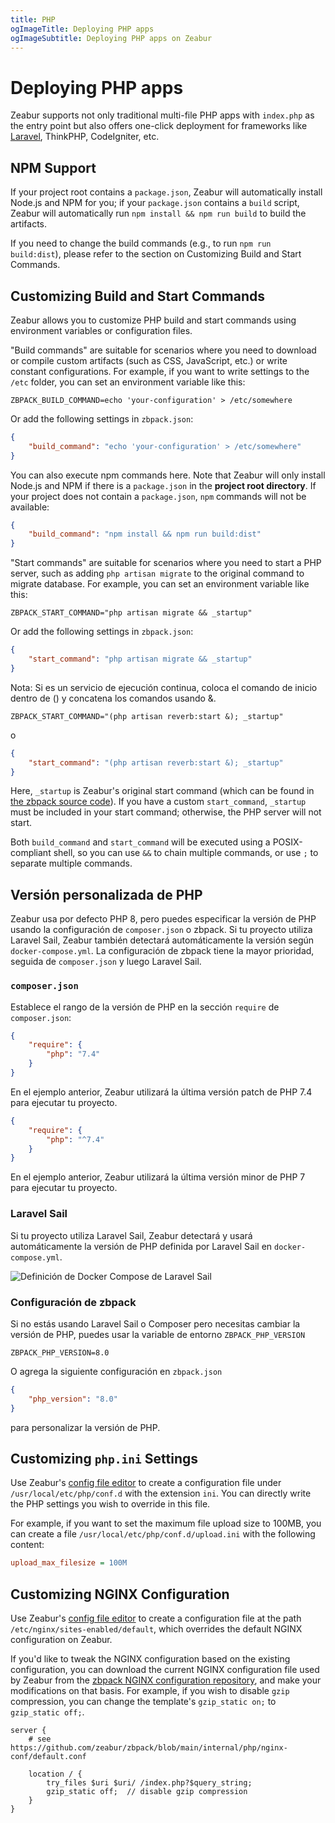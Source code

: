```yaml
---
title: PHP
ogImageTitle: Deploying PHP apps
ogImageSubtitle: Deploying PHP apps on Zeabur
---
```


# Deploying PHP apps

<WorkingInProgress />

Zeabur supports not only traditional multi-file PHP apps with `index.php` as the entry point but also offers one-click deployment for frameworks like [Laravel](./php/laravel), ThinkPHP, CodeIgniter, etc.

## NPM Support

If your project root contains a `package.json`, Zeabur will automatically install Node.js and NPM for you; if your `package.json` contains a `build` script, Zeabur will automatically run `npm install && npm run build` to build the artifacts.

If you need to change the build commands (e.g., to run `npm run build:dist`), please refer to the section on Customizing Build and Start Commands.

## Customizing Build and Start Commands

Zeabur allows you to customize PHP build and start commands using environment variables or configuration files.

"Build commands" are suitable for scenarios where you need to download or compile custom artifacts (such as CSS, JavaScript, etc.) or write constant configurations. For example, if you want to write settings to the `/etc` folder, you can set an environment variable like this:

```env
ZBPACK_BUILD_COMMAND=echo 'your-configuration' > /etc/somewhere
```

Or add the following settings in `zbpack.json`:

```json
{
    "build_command": "echo 'your-configuration' > /etc/somewhere"
}
```

You can also execute npm commands here. Note that Zeabur will only install Node.js and NPM if there is a `package.json` in the **project root directory**. If your project does not contain a `package.json`, `npm` commands will not be available:

```json
{
    "build_command": "npm install && npm run build:dist"
}
```

"Start commands" are suitable for scenarios where you need to start a PHP server, such as adding `php artisan migrate` to the original command to migrate database. For example, you can set an environment variable like this:

```env
ZBPACK_START_COMMAND="php artisan migrate && _startup"
```

Or add the following settings in `zbpack.json`:

```json
{
    "start_command": "php artisan migrate && _startup"
}
```

Nota: Si es un servicio de ejecución continua, coloca el comando de inicio dentro de () y concatena los comandos usando &.

```env
ZBPACK_START_COMMAND="(php artisan reverb:start &); _startup"
```

o

```json
{
    "start_command": "(php artisan reverb:start &); _startup"
}
```

Here, `_startup` is Zeabur's original start command (which can be found in [the zbpack source code](https://github.com/zeabur/zbpack/tree/main/internal/php)). If you have a custom `start_command`, `_startup` must be included in your start command; otherwise, the PHP server will not start.

Both `build_command` and `start_command` will be executed using a POSIX-compliant shell, so you can use `&&` to chain multiple commands, or use `;` to separate multiple commands.

## Versión personalizada de PHP

Zeabur usa por defecto PHP 8, pero puedes especificar la versión de PHP usando la configuración de `composer.json` o zbpack. Si tu proyecto utiliza Laravel Sail, Zeabur también detectará automáticamente la versión según `docker-compose.yml`. La configuración de zbpack tiene la mayor prioridad, seguida de `composer.json` y luego Laravel Sail.

### `composer.json`

Establece el rango de la versión de PHP en la sección `require` de `composer.json`:

```json
{
    "require": {
        "php": "7.4"
    }
}
```

En el ejemplo anterior, Zeabur utilizará la última versión patch de PHP 7.4 para ejecutar tu proyecto.

```json
{
    "require": {
        "php": "^7.4"
    }
}
```

En el ejemplo anterior, Zeabur utilizará la última versión minor de PHP 7 para ejecutar tu proyecto.

### Laravel Sail

Si tu proyecto utiliza Laravel Sail, Zeabur detectará y usará automáticamente la versión de PHP definida por Laravel Sail en `docker-compose.yml`.

![Definición de Docker Compose de Laravel Sail](/guides/php/laravel-sail-docker-compose.webp)

### Configuración de zbpack

Si no estás usando Laravel Sail o Composer pero necesitas cambiar la versión de PHP, puedes usar la variable de entorno `ZBPACK_PHP_VERSION`

```env
ZBPACK_PHP_VERSION=8.0
```

O agrega la siguiente configuración en `zbpack.json`

```json
{
    "php_version": "8.0"
}
```

para personalizar la versión de PHP.

## Customizing `php.ini` Settings

Use Zeabur's [config file editor](/deploy/config-edit) to create a configuration file under `/usr/local/etc/php/conf.d` with the extension `ini`. You can directly write the PHP settings you wish to override in this file.

For example, if you want to set the maximum file upload size to 100MB, you can create a file `/usr/local/etc/php/conf.d/upload.ini` with the following content:

```ini
upload_max_filesize = 100M
```

## Customizing NGINX Configuration

Use Zeabur's [config file editor](/deploy/config-edit) to create a configuration file at the path `/etc/nginx/sites-enabled/default`, which overrides the default NGINX configuration on Zeabur.

If you'd like to tweak the NGINX configuration based on the existing configuration, you can download the current NGINX configuration file used by Zeabur from the [zbpack NGINX configuration repository](https://github.com/zeabur/zbpack/blob/main/internal/php/nginx-conf/default.conf), and make your modifications on that basis. For example, if you wish to disable `gzip` compression, you can change the template's `gzip_static on;` to `gzip_static off;`.

```
server {
    # see https://github.com/zeabur/zbpack/blob/main/internal/php/nginx-conf/default.conf

    location / {
        try_files $uri $uri/ /index.php?$query_string;
        gzip_static off;  // disable gzip compression
	}
}
```
